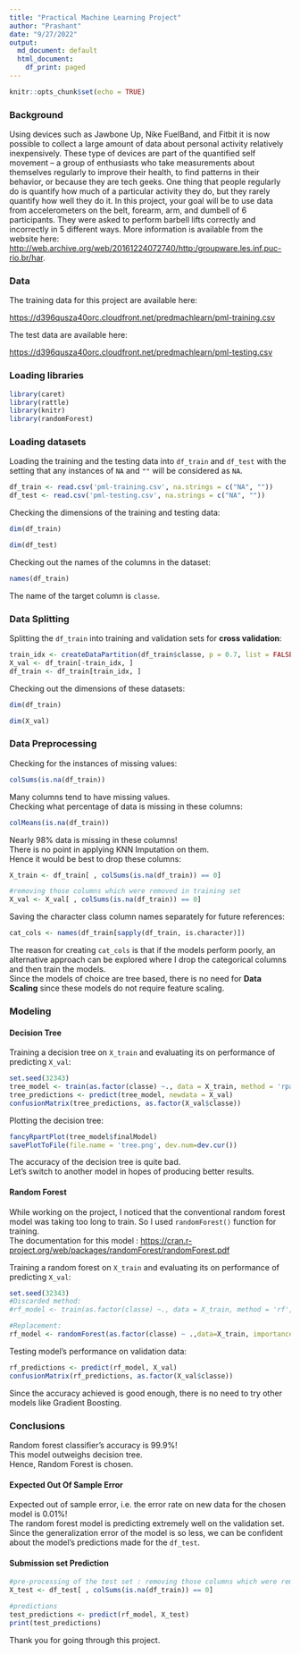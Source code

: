 ```yaml
---
title: "Practical Machine Learning Project"
author: "Prashant"
date: "9/27/2022"
output:
  md_document: default
  html_document:
    df_print: paged
---
```


```r
knitr::opts_chunk$set(echo = TRUE)
```
### Background  
Using devices such as Jawbone Up, Nike FuelBand, and Fitbit it is now possible to collect a large amount of data about personal activity relatively inexpensively. These type of devices are part of the quantified self movement – a group of enthusiasts who take measurements about themselves regularly to improve their health, to find patterns in their behavior, or because they are tech geeks. One thing that people regularly do is quantify how much of a particular activity they do, but they rarely quantify how well they do it. In this project, your goal will be to use data from accelerometers on the belt, forearm, arm, and dumbell of 6 participants. They were asked to perform barbell lifts correctly and incorrectly in 5 different ways. More information is available from the website here: <http://web.archive.org/web/20161224072740/http:/groupware.les.inf.puc-rio.br/har>.  

### Data  
  
The training data for this project are available here:  

<https://d396qusza40orc.cloudfront.net/predmachlearn/pml-training.csv>  
  
The test data are available here:  

<https://d396qusza40orc.cloudfront.net/predmachlearn/pml-testing.csv>  
  
### Loading libraries

```r
library(caret)
library(rattle)
library(knitr)
library(randomForest)

```

### Loading datasets  
Loading the training and the testing data into `df_train` and `df_test` with the setting that any instances of `NA` and `""` will be considered as `NA`.

```r
df_train <- read.csv('pml-training.csv', na.strings = c("NA", ""))
df_test <- read.csv('pml-testing.csv', na.strings = c("NA", ""))
```
Checking the dimensions of the training and testing data:  
```r
dim(df_train)
```

```r
dim(df_test)
```

Checking out the names of the columns in the dataset:  
```r
names(df_train)
```
The name of the target column is `classe`.  

### Data Splitting  
Splitting the `df_train` into training and validation sets for **cross validation**:  
```r
train_idx <- createDataPartition(df_train$classe, p = 0.7, list = FALSE)
X_val <- df_train[-train_idx, ]
df_train <- df_train[train_idx, ]
```

Checking out the dimensions of these datasets:  
```r
dim(df_train)
```

```r
dim(X_val)
```
  
### Data Preprocessing  

Checking for the instances of missing values:  
```r
colSums(is.na(df_train))
```

Many columns tend to have missing values.  
Checking what percentage of data is missing in these columns:  
```r
colMeans(is.na(df_train))
```

Nearly 98% data is missing in these columns!  
There is no point in applying KNN Imputation on them.  
Hence it would be best to drop these columns:  
```r
X_train <- df_train[ , colSums(is.na(df_train)) == 0]

#removing those columns which were removed in training set
X_val <- X_val[ , colSums(is.na(df_train)) == 0]
```

Saving the character class column names separately for future references:  
```r
cat_cols <- names(df_train[sapply(df_train, is.character)])
```
The reason for creating `cat_cols` is that if the models perform poorly, an alternative approach can be explored where I drop the categorical columns and then train the models.  
Since the models of choice are tree based, there is no need for **Data Scaling** since these models do not require feature scaling.  
  
  
### Modeling  
#### Decision Tree
Training a decision tree on `X_train` and evaluating its on performance of predicting `X_val`:  
```r
set.seed(32343)
tree_model <- train(as.factor(classe) ~., data = X_train, method = 'rpart')
tree_predictions <- predict(tree_model, newdata = X_val)
confusionMatrix(tree_predictions, as.factor(X_val$classe))
```

Plotting the decision tree:  
```r
fancyRpartPlot(tree_model$finalModel)
savePlotToFile(file.name = 'tree.png', dev.num=dev.cur())
```
  
The accuracy of the decision tree is quite bad.  
Let's switch to another model in hopes of producing better results.  
  
  
#### Random Forest  
While working on the project, I noticed that the conventional random forest model was taking too long to train. So I used `randomForest()` function for training.  
The documentation for this model : <https://cran.r-project.org/web/packages/randomForest/randomForest.pdf>  
  
Training a random forest on `X_train` and evaluating its on performance of predicting `X_val`:  
```r
set.seed(32343)
#Discarded method: 
#rf_model <- train(as.factor(classe) ~., data = X_train, method = 'rf', importance =TRUE, ntree = 10)

#Replacement:
rf_model <- randomForest(as.factor(classe) ~ .,data=X_train, importance =TRUE, ntree = 10)
```  

Testing model's performance on validation data:  
```r
rf_predictions <- predict(rf_model, X_val)
confusionMatrix(rf_predictions, as.factor(X_val$classe))
```
Since the accuracy achieved is good enough, there is no need to try other models like Gradient Boosting.  
  
  
### Conclusions  
Random forest classifier's accuracy is 99.9%!  
This model outweighs decision tree.  
Hence, Random Forest is chosen.  
  
  
  
#### Expected Out Of Sample Error  
Expected out of sample error, i.e. the error rate on new data for the chosen model is 0.01%!  
The random forest model is predicting extremely well on the validation set.  
Since the generalization error of the model is so less, we can be confident about the model's predictions made for the `df_test`.  
    
  
  
#### Submission set Prediction  
```r
#pre-processing of the test set : removing those columns which were removed in training set.
X_test <- df_test[ , colSums(is.na(df_train)) == 0]

#predictions 
test_predictions <- predict(rf_model, X_test)
print(test_predictions)
```
  
Thank you for going through this project.  
